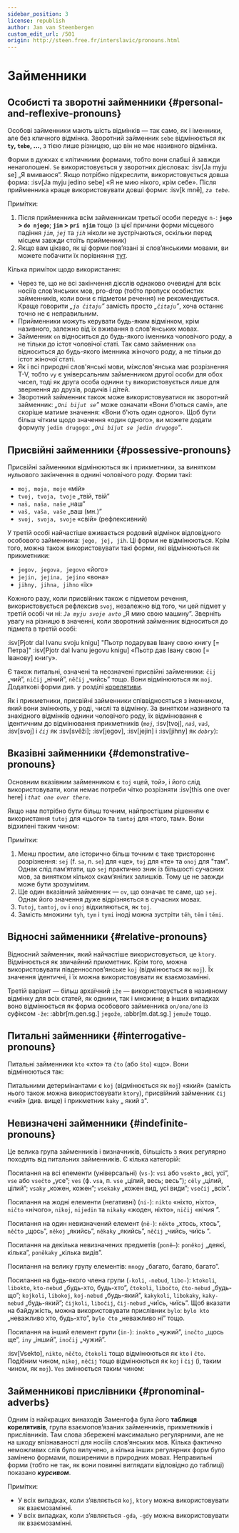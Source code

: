 ```yaml
---
sidebar_position: 3
license: republish
author: Jan van Steenbergen
custom_edit_url: /501
origin: http://steen.free.fr/interslavic/pronouns.html
---
```



# Займенники

## Особисті та зворотні займенники \{#personal-and-reflexive-pronouns}

Особові займенники мають шість відмінків — так само, як і іменники, але без кличного відмінка. Зворотний займенник `sebe` відмінюється як **`ty`, `tebe`,  ...**, з тією лише різницею, що він не має називного відмінка.

Форми в дужках є клітичними формами, тобто вони слабші й завжди ненаголошені. `Se` використовується у зворотних дієсловах: :isv[Ja myju se] „Я вмиваюся”. Якщо потрібно підкреслити, використовується довша форма: :isv[Ja myju jedino sebe] «Я не мию нікого, крім себе». Після прийменника краще використовувати довші форми: :isv[k mně], _`za tebe`_.

<PersonalAndReflexivePronouns />

Примітки:

1. Після прийменника всім займенникам третьої особи передує `n-`: **`jego` > `do njego`**; **`jim` > `pri njim`** тощо (з цієї причини форми місцевого падіння _`jim`_, _`jej`_ та _`jih`_ ніколи не зустрічаються, оскільки перед місцем завжди стоїть прийменник)
2. Якщо вам цікаво, як ці форми пов’язані зі слов’янськими мовами, ви можете побачити їх порівняння [тут][1].

Кілька приміток щодо використання:

- Через те, що не всі закінчення дієслів однаково очевидні для всіх носіїв слов’янських мов, pro-drop (тобто пропуск особистих займенників, коли вони є підметом речення) не рекомендується. Краще говорити _„`ja čitaju`”_ замість просто _„`čitaju`”_, хоча останнє точно не є неправильним.
- Прийменники можуть керувати будь-яким відмінком, крім називного, залежно від їх вживання в слов'янських мовах.
- Займенник `on` відноситься до будь-якого іменника чоловічого роду, а не тільки до істот чоловічої статі. Так само займенник `ona` відноситься до будь-якого іменника жіночого роду, а не тільки до істот жіночої статі.
- Як і всі природні слов'янські мови, міжслов'янська має розрізнення T-V, тобто `vy` є універсальним займенником другої особи для обох чисел, тоді як друга особа однини `ty` використовується лише для звернення до друзів, родичів і дітей.
- Зворотний займенник також може використовуватися як зворотний займенник: _„`Oni bijut se`”_ може означати «Вони б'ються самі», але скоріше матиме значення: «Вони б'ють один одного». Щоб бути більш чітким щодо значення «один одного», ви можете додати формулу `jedin drugogo`: _„`Oni bijut se jedin drugogo`”_.

## Присвійні займенники \{#possessive-pronouns}

Присвійні займенники відмінюються як і прикметники, за винятком нульового закінчення в однині чоловічого роду. Форми такі:

- `moj, moja, moje` «мій»
- `tvoj, tvoja, tvoje` „твій, твій”
- `naš, naša, naše` „наш”
- `vaš, vaša, vaše` „ваш (мн.)”
- `svoj, svoja, svoje` «свій» (рефлексивний)

У третій особі найчастіше вживається родовий відмінок відповідного особового займенника: `jego, jej, jih`. Ці форми не відмінюються. Крім того, можна також використовувати такі форми, які відмінюються як прикметники:

- `jegov, jegova, jegovo` «його»
- `jejin, jejina, jejino` «вона»
- `jihny, jihna, jihno` «їх»

Кожного разу, коли присвійник також є підметом речення, використовується рефлексив `svoj`, незалежно від того, чи цей підмет у третій особі чи ні: _`Ja myju svoje avto`_ „Я мию свою машину”. Зверніть увагу на різницю в значенні, коли зворотний займенник відноситься до підмета в третій особі:

:isv[Pjotr dal Ivanu svoju knigu] "Пьотр подарував Івану свою книгу \[= Петра]"
:isv[Pjotr dal Ivanu jegovu knigu] «Пьотр дав Івану свою \[= Іванову] книгу».

Є також питальні, означені та неозначені присвійні займенники: `čij` „чий”, `ničij` „нічий”, `něčij` „чийсь” тощо. Вони відмінюються як `moj`. Додаткові форми див. у розділі [корелятиви][2].

Як і прикметники, присвійні займенники співвідносяться з іменником, який вони змінюють, у роді, числі та відмінку. За винятком називного та знахідного відмінків однини чоловічого роду, їх відмінювання є ідентичним до відмінювання прикметників (_`moj`_, :isv[tvoj], _`naš`_, _`vaš`_, :isv[svoj] і _`čij`_ як :isv[svěži]; :isv[jegov], :isv[jejin]  і :isv[jihny] як _`dobry`_):

<MojPronouns />

## Вказівні займенники \{#demonstrative-pronouns}

Основним вказівним займенником є ​​`toj` «цей, той», і його слід використовувати, коли немає потреби чітко розрізняти :isv[this one over here] і _`that one over there`_.

Якщо нам потрібно бути більш точним, найпростішим рішенням є використання `tutoj` для «цього» та `tamtoj` для «того, там». Вони відхилені таким чином:

<TojPronouns />

Примітки:

1. Менш простим, але історично більш точним є таке тристороннє розрізнення: `sej` (f. `sa`, n. `se`) для «це», `toj` для «те» та `onoj` для "там". Однак слід пам’ятати, що `sej` практично зник із більшості сучасних мов, за винятком кількох скам’янілих залишків. Тому це не завжди може бути зрозумілим.
2. Ще один вказівний займенник — `ov`, що означає те саме, що `sej`. Однак його значення дуже відрізняється в сучасних мовах.
3. `Tutoj`, `tamtoj`, `ov`  і `onoj` відхиляються, як `toj`.
4. Замість множини `tyh`, `tym`  і `tymi` іноді можна зустріти `těh`, `těm`  і `těmi`.

## Відносні займенники \{#relative-pronouns}

Відносний займенник, який найчастіше використовується, це `ktory`. Відмінюється як звичайний прикметник. Крім того, можна використовувати південнослов’янське `koj` (відмінюється як `moj`). Їх значення ідентичні, і їх можна використовувати як взаємозамінні.

Третій варіант — більш архаїчний `iže` — використовується в називному відмінку для всіх статей, як однини, так і множини; в інших випадках воно відмінюється як форма особового займенника `on/ona/ono` із суфіксом `-že`: :abbr[m.gen.sg.] `jegože`, :abbr[m.dat.sg.] `jemuže`  тощо.

## Питальні займенники \{#interrogative-pronouns}

Питальні займенники `kto` «хто» та `čto` (або `što`) «що». Вони відмінюються так:

<KtoPronouns />

Питальними детермінантами є `koj` (відмінюється як `moj`) «який» (замість нього також можна використовувати `ktory`), присвійний займенник `čij` «чий» (див. вище) і прикметник `kaky` „ який з".

## Невизначені займенники \{#indefinite-pronouns}

Це велика група займенників і визначників, більшість з яких регулярно походять від питальних займенників. Є кілька категорій:

Посилання на всі елементи (універсальні) (`vs-`): `vsi` або `vsekto` „всі, усі”, `vse` або `vsečto` „усе”; `ves` (ф. `vsa`, п. `vse` „цілий, весь; весь”); `cěly` „цілий, цілий”; `vsaky` „кожен, кожен”; `vsekaky` „кожен вид, усі види”; `vsečij` „всіх”.

Посилання на жодні елементи (негативні) (`ni-`): `nikto` «ніхто, ніхто», `ničto` «нічого», `nikoj`, `nijedin`  та `nikaky` «жоден, ніхто», `ničij` «нічия ”.

Посилання на один невизначений елемент (`ně-`): `někto` „хтось, хтось”, `něčto` „щось”, `někoj` „якийсь”, `někaky` „якийсь”, `něčij` „чийсь, чиїсь ”.

Посилання на декілька невизначених предметів (`poně–`): `poněkoj` „деякі, кілька”, `poněkaky` „кілька видів”.

Посилання на велику групу елементів: `mnogy` „багато, багато, багато”.

Посилання на будь-якого члена групи (`-koli`, `-nebud`, `libo-`): `ktokoli`, `libokto`, `kto-nebud`  „будь-хто, будь-хто”, `čtokoli`, `libočto`, `čto-nebud`  „будь-що”; `kojkoli`, `libokoj`, `koj-nebud`  „будь-який”, `kakykoli`, `libokaky`, `kaky-nebud`  „будь-який”; `čijkoli`, `libočij`, `čij-nebud`  „чиїсь, чиїсь”. Щоб вказати на байдужість, можна використовувати прислівник `bylo`: `bylo kto` „неважливо хто, будь-хто”, `bylo čto` „неважливо ні” тощо.

Посилання на інший елемент групи (`in-`): `inokto` „чужий”, `inočto` „щось ще”, `iny` „інший”, `inočij` „чужий”.

:isv[Vsekto], `nikto`, `něčto`, `čtokoli`  тощо відмінюються як `kto` і `čto`. Подібним чином, `nikoj`, `něčij`  тощо відмінюються як `koj` і `čij` (і, таким чином, як `moj`). `Ves` змінюється таким чином:

<VesIsInflected />

## Займенникові прислівники \{#pronominal-adverbs}

Одним із найкращих винаходів Заменгофа була його **таблиця корелятивів**, група взаємопов’язаних займенників, прикметників і прислівників. Там слова збережені максимально регулярними, але не на шкоду впізнаваності для носіїв слов’янських мов. Кілька фактично неможливих слів було вилучено, а кілька інших регулярних форм було замінено формами, поширеними в природних мовах. Неправильні форми (тобто не так, як вони повинні виглядати відповідно до таблиці) показано _**курсивом**_.

<PronominalAdverbs />

Примітки:

- У всіх випадках, коли з’являється `koj`, `ktory` можна використовувати як взаємозамінні.
- У всіх випадках, коли з’являється `-gda`, `-gdy` можна використовувати як взаємозамінні.

[1]: http://steen.free.fr/interslavic/slavic_pronouns.html

[2]: \#pronominal_adverbs

